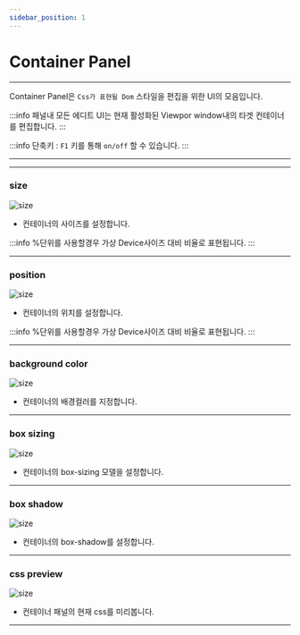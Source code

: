 ```yaml
---
sidebar_position: 1
---
```



# Container Panel

<hr/>

Container Panel은 ```Css가 표현될 Dom``` 스타일을 편집을 위한 UI의 모음입니다.


:::info
패널내 모든 에디트 UI는 현재 활성화된 Viewpor window내의 타겟 컨테이너를 편집합니다.
:::

:::info
단축키 : ```F1``` 키를 통해 ```on/off``` 할 수 있습니다.
:::
<hr/>

<TOCInline toc={toc}/>

<hr/>



### size
![size](./img/ui_edit_size.png)

- 컨테이너의 사이즈를 설정합니다.

:::info
%단위를 사용할경우 가상 Device사이즈 대비 비율로 표현됩니다.
:::



<hr/>

### position
![size](./img/ui_edit_position.png)

- 컨테이너의 위치를 설정합니다.

:::info
%단위를 사용할경우 가상 Device사이즈 대비 비율로 표현됩니다.
:::

<hr/>

### background color
![size](./img/ui_edit_background.png)

- 컨테이너의 배경컬러를 지정합니다.

<hr/>

### box sizing
![size](./img/ui_edit_boxsizing.png)

- 컨테이너의 box-sizing 모델을 설정합니다.

<hr/>

### box shadow
![size](./img/ui_edit_box_shadow.png)

- 컨테이너의 box-shadow를 설정합니다.

<hr/>

### css preview
![size](./img/ui_css_preview.png)

- 컨테이너 패널의 현재 css를 미리봅니다.

<hr/>


